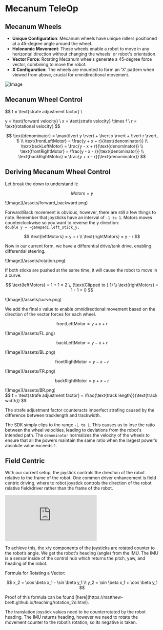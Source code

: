 
# Mecanum TeleOp

## Mecanum Wheels

- **Unique Configuration**: Mecanum wheels have unique rollers positioned at a 45-degree angle around the wheel.
- **Holonomic Movement**: These wheels enable a robot to move in any horizontal direction without changing the wheels' or robot's orientation.
- **Vector Force**: Rotating Mecanum wheels generate a 45-degree force vector, combining to move the robot.
- **X Configuration**: The wheels are mounted to form an 'X' pattern when viewed from above, crucial for omnidirectional movement.

![Image](/assets/mecanumDirections.png)

## Mecanum Wheel Control

$$
f = \text{strafe adjustment factor} \\

y = \text{forward velocity} \\
x = \text{strafe velocity} \times f \\
r = \text{rotational velocity}
$$

$$
\text{denominator} = \max(\lvert y \rvert + \lvert x \rvert + \lvert r \rvert, 1) \\
\text{frontLeftMotor} = \frac{y + x + r}{\text{denominator}} \\
\text{backLeftMotor} = \frac{y - x + r}{\text{denominator}} \\
\text{frontRightMotor} = \frac{y - x - r}{\text{denominator}} \\
\text{backRightMotor} = \frac{y + x - r}{\text{denominator}}
$$

## Deriving Mecanum Wheel Control

Let break the down to understand it:

$$
Motors = y
$$

<div style={{ display: "flex", justifyContent: "center" }}>
  ![Image](/assets/forward_backward.png)
</div>

Forward/Back movement is obvious, however, there are still a few things to note. Remember that joysticks have an interval of `-1 to 1`. Motors moves counterclockwise so you want to reverse the y direction: \
`double y = -gamepad1.left_stick_y;`

$$
\text{leftMotors} = y + r \\
\text{rightMotors} = y - r
$$

Now in our current form, we have a differential drive/tank drive, enabling differential steering.

<div style={{ display: "flex", justifyContent: "center" }}>
  ![Image](/assets/rotation.png)
</div>

If both sticks are pushed at the same time, it will cause the robot to move in a curve.

$$
\text{leftMotors} = 1 + 1 = 2 \, (\text{Clipped to } 1) \\
\text{rightMotors} = 1 - 1 = 0
$$

<div style={{ display: "flex", justifyContent: "center" }}>
  ![Image](/assets/curve.png)
</div>

We add the final x value to enable omnidirectional movement based on the direction of the vector forces for each wheel.

$$
\text{frontLeftMotor} = y + x + r
$$

<div style={{ display: "flex", justifyContent: "center" }}>
  ![Image](/assets/FL.png)
</div>

$$
\text{backLeftMotor} = y - x + r
$$

<div style={{ display: "flex", justifyContent: "center" }}>
  ![Image](/assets/BL.png)
</div>

$$
\text{frontRightMotor} = y - x - r
$$

<div style={{ display: "flex", justifyContent: "center" }}>
  ![Image](/assets/FR.png)
</div>

$$
\text{backRightMotor} = y + x - r
$$

<div style={{ display: "flex", justifyContent: "center" }}>
![Image](/assets/BR.png)
</div>
$$
f = \text{strafe adjustment factor} = \frac{\text{track length}}{\text{track width}}
$$

The strafe adjustment factor counteracts imperfect strafing caused by the difference between tracklength and trackwidth.

The SDK simply clips to the range `-1 to 1`. This causes us to lose the ratio between the wheel velocities, leading to deviations from the robot's intended path. The `denominator` normalizes the velocity of the wheels to ensure that all the powers maintain the same ratio when the largest power’s absolute value exceeds 1.

## Field Centric

With our current setup, the joystick controls the direction of the robot relative to the frame of the robot. One common driver enhancement is field centric driving, where to robot joystick controls the direction of the robot relative field/driver rather than the frame of the robot.

<div
  style={{
    position: "relative",
    paddingBottom: "56.25%",
    height: 0,
    overflow: "hidden",
  }}
>
  <iframe
    src="https://www.youtube.com/embed/ZEDIpZWOT1Y"
    frameBorder="0"
    style={{
      position: "absolute",
      top: "50%",
      left: "50%",
      width: "85%",
      height: "85%",
      transform: "translate(-50%, -50%)", // Centering it both horizontally and vertically
    }}
    allowFullScreen
  ></iframe>
</div>

To achieve this, the x/y components of the joysticks are rotated counter to the robot’s angle. We get the robot's heading (angle) from the IMU. The IMU is a sensor inside of the control hub which returns the pitch, yaw, and heading of the robot.

Formula for Rotating a Vector:

$$
x_2 = \cos \beta x_1 - \sin \beta y_1 \\
y_2 = \sin \beta x_1 + \cos \beta y_1
$$

<Callout type="info" emoji="ℹ️">
  Proof of this formula can be found
  [here](https://matthew-brett.github.io/teaching/rotation_2d.html).
</Callout>

The translation joystick values need to be counterrotated by the robot heading. The IMU returns heading, however we need to rotate the movement counter to the robot’s rotation, so its negative is taken.
